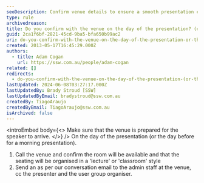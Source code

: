 ```yaml
---
seoDescription: Confirm venue details to ensure a smooth presentation experience on the day of the event or the day before for morning presentations.
type: rule
archivedreason:
title: Do you confirm with the venue on the day of the presentation? (or the day before if it’s a morning presentation)
guid: 2ca1f6bf-2821-45cd-9ba5-bfa650b99ac2
uri: do-you-confirm-with-the-venue-on-the-day-of-the-presentation-or-the-day-before-if-its-a-morning-presentation
created: 2013-05-17T16:45:29.000Z
authors:
  - title: Adam Cogan
    url: https://ssw.com.au/people/adam-cogan
related: []
redirects:
  - do-you-confirm-with-the-venue-on-the-day-of-the-presentation-(or-the-day-before-if-it’s-a-morning-presentation)
lastUpdated: 2024-06-08T03:27:17.000Z
lastUpdatedBy: Brady Stroud [SSW]
lastUpdatedByEmail: bradystroud@ssw.com.au
createdBy: TiagoAraujo
createdByEmail: TiagoAraujo@ssw.com.au
isArchived: false
---
```


<introEmbed
  body={<>
Make sure that the venue is prepared for the speaker to arrive.
  </>}
/>
On the day of the presentation (or the day before for a morning presentation).

1. Call the venue and confirm the room will be available and that the seating will be organised in a 'lecture' or 'classroom' style
2. Send an as per our conversation email to the admin staff at the venue, cc the presenter and the user group organiser.
